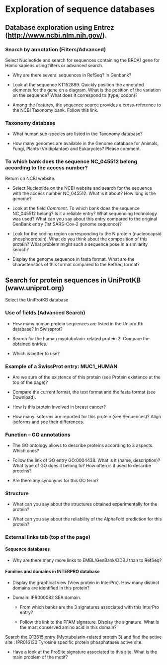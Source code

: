 # Exploration of sequence databases

## Database exploration using Entrez (<http://www.ncbi.nlm.nih.gov/>).

### Search by annotation (Filters/Advanced)

Select Nucleotide and search for sequences containing the BRCA1 gene for Homo sapiens using filters or advanced search.

- Why are there several sequences in RefSeq? In Genbank?

- Look at the sequence KT152889. Quickly position the annotated elements for the gene on a diagram. What is the position of the variation on the sequence? What does it correspond to (type, codon)?

- Among the features, the sequence source provides a cross-reference to the NCBI Taxonomy bank. Follow this link.

### Taxonomy database

- What human sub-species are listed in the Taxonomy database?

- How many genomes are available in the Genome database for Animals, Fungi, Plants (Viridiplantae) and Eukaryotes? Please comment.

### To which bank does the sequence NC_045512 belong according to the access number?

Return on NCBI website.

- Select Nucleotide on the NCBI website and search for the sequence with the access number NC_045512. What is it about? How long is the genome?

- Look at the field *Comment*. To which bank does the sequence NC_045512 belong? Is it a reliable entry? What sequencing technology was used? What can you say about this entry compared to the original GenBank entry (1st SARS-Cov-2 genome sequence)?

- Look for the coding region corresponding to the N protein (nucleocapsid phosphoprotein). What do you think about the composition of this protein? What problem might such a sequence pose in a similarity search?

- Display the genome sequence in fasta format. What are the characteristics of this format compared to the RefSeq format?

## Search for protein sequences in UniProtKB (www.uniprot.org)

Select the UniProtKB database

### Use of fields (Advanced Search)

- How many human protein sequences are listed in the UniprotKb database? In Swissprot?

- Search for the human myotubularin-related protein 3. Compare the obtained entries.

- Which is better to use?

### Example of a SwissProt entry: MUC1_HUMAN

- Are we sure of the existence of this protein (see Protein existence at the top of the page)?

- Compare the current format, the text format and the fasta format (see Download).

- How is this protein involved in breast cancer?

- How many isoforms are reported for this protein (see Sequences)? Align isoforms and see their differences.

### Function – GO annotations

- The GO ontology allows to describe proteins according to 3 aspects. Which ones?

- Follow the link of GO entry GO:0004438.  What is it (name, description)? What type of GO does it belong to? How often is it used to describe proteins?

- Are there any synonyms for this GO term?

### Structure

- What can you say about the structures obtained experimentally for the protein?

- What can you say about the reliability of the AlphaFold prediction for this protein?

### External links tab (top of the page)

#### Sequence databases

- Why are there many more links to EMBL/GenBank/DDBJ than to RefSeq?

#### Families and domains in INTERPRO database

- Display the graphical view (View protein in InterPro). How many distinct domains are identified in this protein?

- Domain: IPR000082 SEA domain. 

  - From which banks are the 3 signatures associated with this InterPro entry?
  
  - Follow the link to the PFAM signature. Display the signature. What is the most conserved amino acid in this domain?

Search the Q13615 entry (Myotubularin-related protein 3) and find the active site : IPR016130 Tyrosine specific protein phosphatases active site.

- Have a look at the ProSite signature associated to this site. What is the main problem of the motif?
